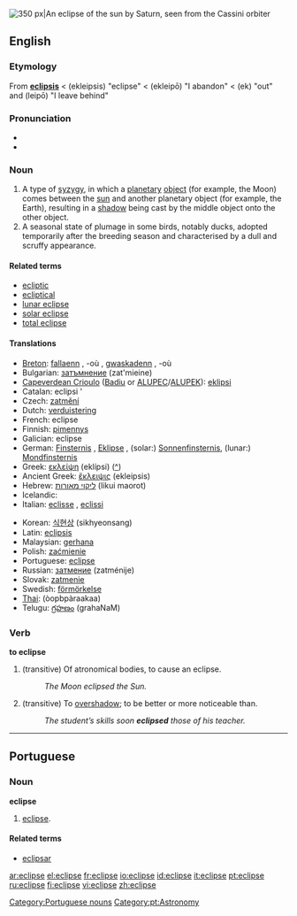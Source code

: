 [[Image:Saturn eclipse.jpg|thumb|right|350 px|An eclipse of the sun by Saturn, seen from the [[Wikipedia:Cassini–Huygens|Cassini orbiter]]]]
{{see|éclipsé}}
==English==
{{wikipedia}}
===Etymology===
From {{L.}} '''[[eclipsis]]''' < {{AGr.}} '''{{polytonic|[[ἔκλειψις]]}}''' (ekleipsis) "eclipse" < '''{{polytonic|[[ἐκλείπω]]}}''' (ekleipō) "I abandon" < '''{{polytonic|[[ἐκ]]}}''' (ek) "out" and '''{{polytonic|[[λείπω]]}}''' (leipō) "I leave behind"

===Pronunciation===
*{{IPA|/ɛˈklɪps/ or /iˈklɪps/}}
*{{audio|en-us-eclipse.ogg|Audio (US)}}

===Noun===
{{en-noun}}

#A type of [[syzygy]], in which a [[planetary]] [[object]] (for example, the Moon) comes between the [[sun]] and another planetary object (for example, the Earth), resulting in a [[shadow]] being cast by the middle object onto the other object.
#A seasonal state of plumage in some birds, notably ducks, adopted temporarily after the breeding season and characterised by a dull and scruffy appearance.

====Related terms====
*[[ecliptic]]
*[[ecliptical]]
*[[lunar eclipse]]
*[[solar eclipse]]
*[[total eclipse]]

====Translations====
{{trans-top|passage of a planetary object between others}}
*[[Breton]]: [[fallaenn]] {{f}}, -où {{p}}, [[gwaskadenn]] {{f}}, -où {{p}}
*Bulgarian: [[затъмнение]] (zat'mieine) {{n}}
*[[Capeverdean Crioulo]] ([[Badiu]] or [[ALUPEC]]/[[ALUPEK]]): [[eklipsi]]
*Catalan: eclipsi {{m}}'
*Czech: [[zatmění]] {{n}}
*Dutch: [[verduistering]] {{f}}
*French: eclipse {{f}}
*Finnish: [[pimennys]]
*Galician: eclipse {{m}}
*German: [[Finsternis]] {{f}}, [[Eklipse]] {{f}}, (solar:) [[Sonnenfinsternis]], (lunar:) [[Mondfinsternis]]
*Greek: [[εκλείψη]] (eklípsi) {{f}} ([[:el:εκλείψη|^]])
*Ancient Greek: [[ἔκλειψις]] (ekleipsis) {{f}} 
*Hebrew: [[ליקוי מאורות]] (likui maorot)
*Icelandic: {{trad|is|myrkvi}}
*Italian: [[eclisse]] {{f}}, [[eclissi]] {{f}}
{{trans-mid}}
*Korean: [[식현상]] (sikhyeonsang)
*Latin: [[eclipsis]] {{m}}
*Malaysian: [[gerhana]]
*Polish: [[zaćmienie]] {{n}}
*Portuguese: [[#Portuguese|eclipse]] {{m}}
*Russian: [[затмение]] (zatménije) {{n}}
*Slovak: [[zatmenie]] {{n}}
*Swedish: [[förmörkelse]]
*[[Thai]]: {{THchar|[[อุปราคา]]}} (òopbpàraakaa)
*Telugu: [[గ్రహణం]] (grahaNaM)
{{trans-bot}}

===Verb===
'''to eclipse'''
#(transitive) Of atronomical bodies, to cause an eclipse.
#:''The Moon eclipsed the Sun.''
#(transitive) To [[overshadow]]; to be better or more noticeable than.
#:''The student’s skills soon '''eclipsed''' those of his teacher.''

----

==Portuguese==
===Noun===
'''eclipse''' {{m}}
# [[#English|eclipse]].

====Related terms====
{{top2}}
*[[eclipsar]]
{{mid2}}
{{bottom}}

[[Category:Portuguese nouns]]
[[Category:pt:Astronomy]]

[[ar:eclipse]]
[[el:eclipse]]
[[fr:eclipse]]
[[io:eclipse]]
[[id:eclipse]]
[[it:eclipse]]
[[pt:eclipse]]
[[ru:eclipse]]
[[fi:eclipse]]
[[vi:eclipse]]
[[zh:eclipse]]